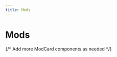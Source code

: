 ---
title: Mods
---


# Mods

<div style={{display: 'flex', flexWrap: 'wrap', justifyContent: 'center'}}>
  <ModCard 
    title="Mod 1" 
    image="/logo/docusaurus.png" 
    description="Description of Mod 1" 
    downloads="10,000" 
  />
  <ModCard 
    title="Mod 2" 
    image="/logo/docusaurus.png" 
    description="Description of Mod 2" 
    downloads="5,000" 
  />
  {/* Add more ModCard components as needed */}
</div>
